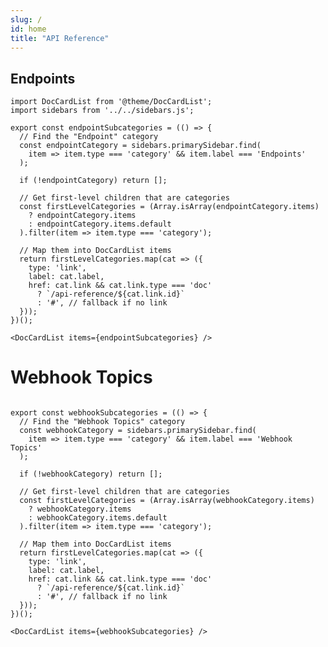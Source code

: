 ```yaml
---
slug: /
id: home
title: "API Reference"
---
```


<h2>Endpoints</h2>

```mdx-code-block
import DocCardList from '@theme/DocCardList';
import sidebars from '../../sidebars.js';

export const endpointSubcategories = (() => {
  // Find the "Endpoint" category
  const endpointCategory = sidebars.primarySidebar.find(
    item => item.type === 'category' && item.label === 'Endpoints'
  );

  if (!endpointCategory) return [];

  // Get first-level children that are categories
  const firstLevelCategories = (Array.isArray(endpointCategory.items)
    ? endpointCategory.items
    : endpointCategory.items.default
  ).filter(item => item.type === 'category');

  // Map them into DocCardList items
  return firstLevelCategories.map(cat => ({
    type: 'link',
    label: cat.label,
    href: cat.link && cat.link.type === 'doc'
      ? `/api-reference/${cat.link.id}`
      : '#', // fallback if no link
  }));
})();

<DocCardList items={endpointSubcategories} />
```

<h1>Webhook Topics</h1>


```mdx-code-block

export const webhookSubcategories = (() => {
  // Find the "Webhook Topics" category
  const webhookCategory = sidebars.primarySidebar.find(
    item => item.type === 'category' && item.label === 'Webhook Topics'
  );

  if (!webhookCategory) return [];

  // Get first-level children that are categories
  const firstLevelCategories = (Array.isArray(webhookCategory.items)
    ? webhookCategory.items
    : webhookCategory.items.default
  ).filter(item => item.type === 'category');

  // Map them into DocCardList items
  return firstLevelCategories.map(cat => ({
    type: 'link',
    label: cat.label,
    href: cat.link && cat.link.type === 'doc'
      ? `/api-reference/${cat.link.id}`
      : '#', // fallback if no link
  }));
})();

<DocCardList items={webhookSubcategories} />
```
